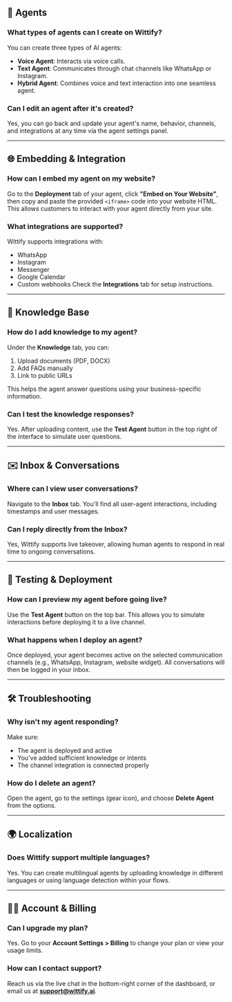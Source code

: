 ## 🤖 Agents

### What types of agents can I create on Wittify?
You can create three types of AI agents:
- **Voice Agent**: Interacts via voice calls.
- **Text Agent**: Communicates through chat channels like WhatsApp or Instagram.
- **Hybrid Agent**: Combines voice and text interaction into one seamless agent.

### Can I edit an agent after it's created?
Yes, you can go back and update your agent's name, behavior, channels, and integrations at any time via the agent settings panel.

---

## 🌐 Embedding & Integration

### How can I embed my agent on my website?
Go to the **Deployment** tab of your agent, click **"Embed on Your Website"**, then copy and paste the provided `<iframe>` code into your website HTML. This allows customers to interact with your agent directly from your site.

### What integrations are supported?
Wittify supports integrations with:
- WhatsApp
- Instagram
- Messenger
- Google Calendar
- Custom webhooks
Check the **Integrations** tab for setup instructions.

---

## 🧠 Knowledge Base

### How do I add knowledge to my agent?
Under the **Knowledge** tab, you can:
1. Upload documents (PDF, DOCX)
2. Add FAQs manually
3. Link to public URLs

This helps the agent answer questions using your business-specific information.

### Can I test the knowledge responses?
Yes. After uploading content, use the **Test Agent** button in the top right of the interface to simulate user questions.

---

## ✉️ Inbox & Conversations

### Where can I view user conversations?
Navigate to the **Inbox** tab. You'll find all user-agent interactions, including timestamps and user messages.

### Can I reply directly from the Inbox?
Yes, Wittify supports live takeover, allowing human agents to respond in real time to ongoing conversations.

---

## 🧪 Testing & Deployment

### How can I preview my agent before going live?
Use the **Test Agent** button on the top bar. This allows you to simulate interactions before deploying it to a live channel.

### What happens when I deploy an agent?
Once deployed, your agent becomes active on the selected communication channels (e.g., WhatsApp, Instagram, website widget). All conversations will then be logged in your inbox.

---

## 🛠️ Troubleshooting

### Why isn't my agent responding?
Make sure:
- The agent is deployed and active
- You've added sufficient knowledge or intents
- The channel integration is connected properly

### How do I delete an agent?
Open the agent, go to the settings (gear icon), and choose **Delete Agent** from the options.

---

## 🌍 Localization

### Does Wittify support multiple languages?
Yes. You can create multilingual agents by uploading knowledge in different languages or using language detection within your flows.

---

## 🧑‍💼 Account & Billing

### Can I upgrade my plan?
Yes. Go to your **Account Settings > Billing** to change your plan or view your usage limits.

### How can I contact support?
Reach us via the live chat in the bottom-right corner of the dashboard, or email us at **support@wittify.ai**.
